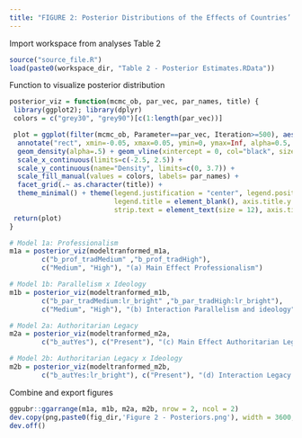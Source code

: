 ```yaml
---
title: "FIGURE 2: Posterior Distributions of the Effects of Countries’ Media and Authoritarian History"
---
```


Import workspace from analyses Table 2
```r
source("source_file.R")
load(paste0(workspace_dir, "Table 2 - Posterior Estimates.RData"))
```

Function to visualize posterior distribution
```r
posterior_viz = function(mcmc_ob, par_vec, par_names, title) {
 library(ggplot2); library(dplyr)
 colors = c("grey30", "grey90")[c(1:length(par_vec))]

 plot = ggplot(filter(mcmc_ob, Parameter==par_vec, Iteration>=500), aes(x=value, fill=Parameter)) + 
  annotate("rect", xmin=-0.05, xmax=0.05, ymin=0, ymax=Inf, alpha=0.5, fill="grey70") + 
  geom_density(alpha=.5) + geom_vline(xintercept = 0, col="black", size=0.4) +
  scale_x_continuous(limits=c(-2.5, 2.5)) + 
  scale_y_continuous(name="Density", limits=c(0, 3.7)) + 
  scale_fill_manual(values = colors, labels= par_names) +
  facet_grid(.~ as.character(title)) + 
  theme_minimal() + theme(legend.justification = "center", legend.position = "bottom", 
                          legend.title = element_blank(), axis.title.y = element_blank(),
                          strip.text = element_text(size = 12), axis.title.x = element_blank()) 
 return(plot)
}
```


```r
# Model 1a: Professionalism
m1a = posterior_viz(modeltranformed_m1a, 
        c("b_prof_tradMedium" ,"b_prof_tradHigh"), 
        c("Medium", "High"), "(a) Main Effect Professionalism")

# Model 1b: Parallelism x Ideology
m1b = posterior_viz(modeltranformed_m1b, 
        c("b_par_tradMedium:lr_bright" ,"b_par_tradHigh:lr_bright"), 
        c("Medium", "High"), "(b) Interaction Parallelism and ideology")

# Model 2a: Authoritarian Legacy
m2a = posterior_viz(modeltranformed_m2a, 
        c("b_autYes"), c("Present"), "(c) Main Effect Authoritarian Legacy")

# Model 2b: Authoritarian Legacy x Ideology 
m2b = posterior_viz(modeltranformed_m2b, 
        c("b_autYes:lr_bright"), c("Present"), "(d) Interaction Legacy and Ideology")
```



Combine and export figures
```r
ggpubr::ggarrange(m1a, m1b, m2a, m2b, nrow = 2, ncol = 2)
dev.copy(png,paste0(fig_dir,'Figure 2 - Posteriors.png'), width = 3600, height = 3800, res=400)
dev.off()
```

